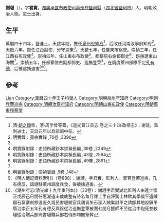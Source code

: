 {{Otheruses|other=名为谢琏的其他人物|谢琏}}

'''謝璉'''（{{bd|？||1632年}}），字'''君實'''，[[湖廣承宣布政使司|湖廣承宣布政使司]][[荊州府|荊州府]][[監利縣|監利縣]]（[[湖北省|湖北省]][[監利市|監利市]]）人，明朝政治人物。进士出身。

== 生平 ==
萬曆四十四年，登進士。天啟年間，擔任[[泉州府|泉州府]][[知府|知府]]<ref>清·[[胡之鋘|胡之鋘]]修，清·周学曾等纂，《道光晋江县志·卷之三十四·政绩志》：谢琏，监利进士，天启元年以兵部郎中任。</ref>，后改任河南汝寧府知府<ref name="#1">明實錄：熹宗實錄 ,70卷 ,3390</ref>。天啟六年，擔任江西副使、分守湖東<ref name="#1"/>。天啟七年，任廣東按察使。崇禎三年，任江西右布政使<ref>明實錄附錄：史語所藏鈔本崇禎長編 ,39卷 ,2349</ref>。崇禎四年，任山東右布政使<ref>明實錄附錄：史語所藏鈔本崇禎長編 ,43卷 ,2564</ref>、都察院右僉都御史<ref name="#2">明實錄附錄：史語所藏鈔本崇禎長編 ,49卷 ,2891</ref>、廵撫遼東山海關<ref name="#2"/>。崇禎五年，任都察院右副都御史、廵撫登萊<ref>明實錄附錄：崇禎實錄 ,5卷 ,148</ref>，在調度萊州部隊平定[[孔有德|孔有德]]，后被逮捕遇害<ref>《明人傳記資料索引》（卷888）：謝璉，字君實，監利人。累官登萊巡撫，孔有德反，詔璉駐萊州調度兵食，後被擒遇害。</ref><ref>《潮州府志(清光緒十九年重刊本)》（33卷）：謝璉字君實湖北監利人由進士崇正戊辰己巳間任惠潮道丰裁峻整有詩名每月課士手自評騭士林欽其學識平遠賊踞石窟寨刦掠遠近久爲民害璉綂官兵親冐矢石深入賊巢討平之請卽其地設鎮平縣治崇正五年孔有德反與徐從治巡撫登萊被圍七閱月援師不至從治中砲死並殺璉從治贈兵部尙書璉贈兵部右侍郎均賜祭葬</ref>。

== 參考 ==
{{reflist}}

{{start box}}
{{s-off}}
{{succession box|[[赵士许|赵士许]]|[[陈敏吾|陈敏吾]]|[[泉州府|泉州府]][[知府|知府]]|天启年間}}
{{succession box|[[孫元化|孫元化]]|[[陳應元|陳應元]]|[[登萊巡撫|都察院右副都御史巡撫登萊地方贊理軍務]]|崇禎五年二月－崇禎五年六月}}
{{end box}}

{{萬曆四十四年丙辰科殿試金榜}}

{{Authority control}}
{{DEFAULTSORT:Xie谢}}
[[Category:谢姓|Lian]]
[[Category:萬曆四十年壬子科舉人|Category:萬曆四十年壬子科舉人]]
[[Category:明朝泉州府知府|Category:明朝泉州府知府]]
[[Category:明朝登萊巡撫|Category:明朝登萊巡撫]]
[[Category:明朝汝寧府知府|Category:明朝汝寧府知府]]
[[Category:明朝山東布政使|Category:明朝山東布政使]]
[[Category:明朝廣東按察使|Category:明朝廣東按察使]]

{{明朝人物小作品}}